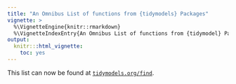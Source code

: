 ```yaml
---
title: "An Omnibus List of functions from {tidymodels} Packages"
vignette: >
  %\VignetteEngine{knitr::rmarkdown}
  %\VignetteIndexEntry{An Omnibus List of functions from {tidymodel} Packages}
output:
  knitr:::html_vignette:
    toc: yes
---
```


This list can now be found at [`tidymodels.org/find`](https://www.tidymodels.org/find/). 
